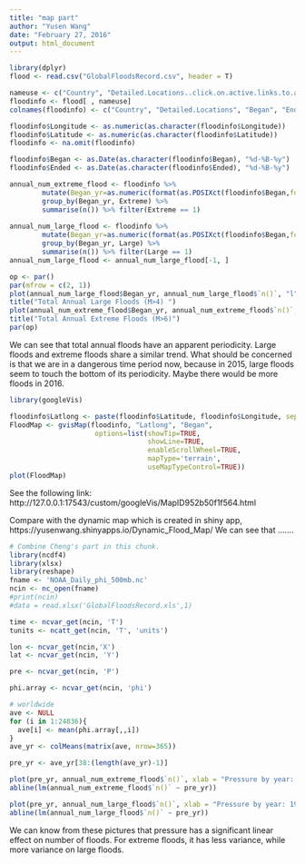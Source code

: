 ```yaml
---
title: "map part"
author: "Yusen Wang"
date: "February 27, 2016"
output: html_document
---
```



```r
library(dplyr)
flood <- read.csv("GlobalFloodsRecord.csv", header = T)

nameuse <- c("Country", "Detailed.Locations..click.on.active.links.to.access.inundation.extents.", "Began", "Ended", "Duration.in.Days", "Dead", "Displaced", "Main.cause", "Severity..", "Affected.sq.km", "Magnitude..M...", "Centroid.X", "Centroid.Y", "M.6", "M.4")
floodinfo <- flood[ , nameuse]
colnames(floodinfo) <- c("Country", "Detailed.Locations", "Began", "Ended", "Duration", "Dead", "Displaced", "Cause", "Severity", "Affected.sq.km", "Magnitude", "Longitude", "Latitude", "Extreme", "Large")

floodinfo$Longitude <- as.numeric(as.character(floodinfo$Longitude))
floodinfo$Latitude <- as.numeric(as.character(floodinfo$Latitude))
floodinfo <- na.omit(floodinfo)

floodinfo$Began <- as.Date(as.character(floodinfo$Began), "%d-%B-%y")
floodinfo$Ended <- as.Date(as.character(floodinfo$Ended), "%d-%B-%y")

annual_num_extreme_flood <- floodinfo %>% 
        mutate(Began_yr=as.numeric(format(as.POSIXct(floodinfo$Began,format="%Y-%m-%d %I:%M:%S %p"),"%Y"))) %>% 
        group_by(Began_yr, Extreme) %>% 
        summarise(n()) %>% filter(Extreme == 1)
 
annual_num_large_flood <- floodinfo %>% 
        mutate(Began_yr=as.numeric(format(as.POSIXct(floodinfo$Began,format="%Y-%m-%d %I:%M:%S %p"),"%Y"))) %>% 
        group_by(Began_yr, Large) %>% 
        summarise(n()) %>% filter(Large == 1)
annual_num_large_flood <- annual_num_large_flood[-1, ]

op <- par()
par(mfrow = c(2, 1))
plot(annual_num_large_flood$Began_yr, annual_num_large_flood$`n()`, "l", xlab = "Year", ylab = "Number", las = 3)
title("Total Annual Large Floods (M>4) ")
plot(annual_num_extreme_flood$Began_yr, annual_num_extreme_flood$`n()`, "l", xlab = "Year", ylab = "Number", las = 3)
title("Total Annual Extreme Floods (M>6)")
par(op)
```

We can see that total annual floods have an apparent periodicity. Large floods and extreme floods share a similar trend. What should be concerned is that we are in a dangerous time period now, because in 2015, large floods seem to touch the bottom of its periodicity. Maybe there would be more floods in 2016. 

```r
library(googleVis)

floodinfo$Latlong <- paste(floodinfo$Latitude, floodinfo$Longitude, sep = ":")
FloodMap <- gvisMap(floodinfo, "Latlong", "Began",
                     options=list(showTip=TRUE, 
                                  showLine=TRUE, 
                                  enableScrollWheel=TRUE,
                                  mapType='terrain', 
                                  useMapTypeControl=TRUE))
plot(FloodMap)
```
See the following link:
http://127.0.0.1:17543/custom/googleVis/MapID952b50f1f564.html

Compare with the dynamic map which is created in shiny app, https://yusenwang.shinyapps.io/Dynamic_Flood_Map/
We can see that .......

```r
# Combine Cheng's part in this chunk.
library(ncdf4)
library(xlsx)
library(reshape)
fname <- 'NOAA_Daily_phi_500mb.nc'
ncin <- nc_open(fname)
#print(ncin)
#data = read.xlsx('GlobalFloodsRecord.xls',1)

time <- ncvar_get(ncin, 'T')
tunits <- ncatt_get(ncin, 'T', 'units')

lon <- ncvar_get(ncin,'X')
lat <- ncvar_get(ncin, 'Y')

pre <- ncvar_get(ncin, 'P')

phi.array <- ncvar_get(ncin, 'phi')

# worldwide
ave <- NULL
for (i in 1:24836){
  ave[i] <- mean(phi.array[,,i])
}
ave_yr <- colMeans(matrix(ave, nrow=365))

pre_yr <- ave_yr[38:(length(ave_yr)-1)]

plot(pre_yr, annual_num_extreme_flood$`n()`, xlab = "Pressure by year: 1985-2015", ylab = "Total Number of Annual Extreme Floods", main = "The Relation Between Pressure and Number of Annual Extreme Floods")
abline(lm(annual_num_extreme_flood$`n()` ~ pre_yr))

plot(pre_yr, annual_num_large_flood$`n()`, xlab = "Pressure by year: 1985-2015", ylab = "Total Number of Annual Large Floods", main = "The Relation Between Pressure and Number of Annual Large Floods")
abline(lm(annual_num_large_flood$`n()` ~ pre_yr))
```

We can know from these pictures that pressure has a significant linear effect on number of floods. For extreme floods, it has less variance, while more variance on large floods. 